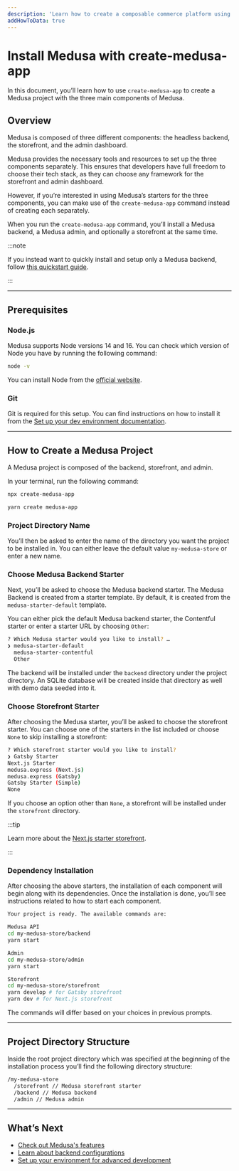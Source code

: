 ```yaml
---
description: 'Learn how to create a composable commerce platform using Medusa. This quickstart guide will help you set up your Medusa backend, admin, and storefront all at once.'
addHowToData: true
---
```



# Install Medusa with create-medusa-app

In this document, you’ll learn how to use `create-medusa-app` to create a Medusa project with the three main components of Medusa.

## Overview

Medusa is composed of three different components: the headless backend, the storefront, and the admin dashboard.

Medusa provides the necessary tools and resources to set up the three components separately. This ensures that developers have full freedom to choose their tech stack, as they can choose any framework for the storefront and admin dashboard.

However, if you’re interested in using Medusa’s starters for the three components, you can make use of the `create-medusa-app` command instead of creating each separately.

When you run the `create-medusa-app` command, you’ll install a Medusa backend, a Medusa admin, and optionally a storefront at the same time.

:::note

If you instead want to quickly install and setup only a Medusa backend, follow [this quickstart guide](./development/backend/install.mdx).

:::

---

## Prerequisites

### Node.js

Medusa supports Node versions 14 and 16. You can check which version of Node you have by running the following command:

```bash noReport
node -v
```

You can install Node from the [official website](https://nodejs.org/en/).

### Git

Git is required for this setup. You can find instructions on how to install it from the [Set up your dev environment documentation](./development/backend/prepare-environment.mdx#git).

---

## How to Create a Medusa Project

A Medusa project is composed of the backend, storefront, and admin.

In your terminal, run the following command:

<Tabs groupId="npxyarn" wrapperClassName='code-tabs'>
  <TabItem value="npx" label="NPX" default>

  ```bash
  npx create-medusa-app
  ```

  </TabItem>
  <TabItem value="yarn" label="Yarn">

  ```bash
  yarn create medusa-app
  ```

  </TabItem>
</Tabs>

### Project Directory Name

You’ll then be asked to enter the name of the directory you want the project to be installed in. You can either leave the default value `my-medusa-store` or enter a new name.

### Choose Medusa Backend Starter

Next, you’ll be asked to choose the Medusa backend starter. The Medusa Backend is created from a starter template. By default, it is created from the `medusa-starter-default` template.

You can either pick the default Medusa backend starter, the Contentful starter or enter a starter URL by choosing `Other`:

```bash noReport
? Which Medusa starter would you like to install? …
❯ medusa-starter-default
  medusa-starter-contentful
  Other
```

The backend will be installed under the `backend` directory under the project directory. An SQLite database will be created inside that directory as well with demo data seeded into it.

### Choose Storefront Starter

After choosing the Medusa starter, you’ll be asked to choose the storefront starter. You can choose one of the starters in the list included or choose `None` to skip installing a storefront:

```bash noReport
? Which storefront starter would you like to install?
❯ Gatsby Starter
Next.js Starter
medusa.express (Next.js)
medusa.express (Gatsby)
Gatsby Starter (Simple)
None
```

If you choose an option other than `None`, a storefront will be installed under the `storefront` directory.

:::tip

Learn more about the [Next.js starter storefront](./starters/nextjs-medusa-starter.mdx).

:::

### Dependency Installation

After choosing the above starters, the installation of each component will begin along with its dependencies. Once the installation is done, you’ll see instructions related to how to start each component.

```bash noReport
Your project is ready. The available commands are:

Medusa API
cd my-medusa-store/backend
yarn start

Admin
cd my-medusa-store/admin
yarn start

Storefront
cd my-medusa-store/storefront
yarn develop # for Gatsby storefront
yarn dev # for Next.js storefront
```

The commands will differ based on your choices in previous prompts.

<Feedback 
   event="survey_create-medusa-app"
   question="Did you set up Medusa successfully?"
   positiveQuestion="Is there anything that should improved?"
   negativeQuestion="Please describe the issue you faced."
/>

---

## Project Directory Structure

Inside the root project directory which was specified at the beginning of the installation process you’ll find the following directory structure:

```bash noReport
/my-medusa-store
  /storefront // Medusa storefront starter
  /backend // Medusa backend
  /admin // Medusa admin
```

---

## What’s Next

- [Check out Medusa's features](./modules/overview.mdx)
- [Learn about backend configurations](./development/backend/configurations.md)
- [Set up your environment for advanced development](./development/backend/prepare-environment.mdx)
